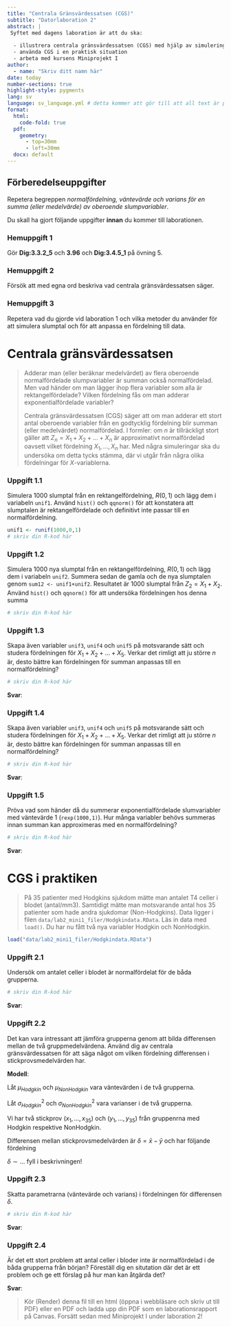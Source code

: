 ```yaml
---
title: "Centrala Gränsvärdessatsen (CGS)"
subtitle: "Datorlaboration 2"
abstract: |
 Syftet med dagens laboration är att du ska:
   
  - illustrera centrala gränsvärdessatsen (CGS) med hjälp av simulering
  - använda CGS i en praktisk situation
  - arbeta med kursens Miniprojekt I
author: 
  - name: "Skriv ditt namn här"
date: today
number-sections: true
highlight-style: pygments
lang: sv
language: sv_language.yml # detta kommer att gör till att all text är på Svenska
format: 
  html:
    code-fold: true
  pdf: 
    geometry: 
      - top=30mm
      - left=30mm
  docx: default
---
```


## Förberedelseuppgifter {.unnumbered}

Repetera begreppen *normalfördelning, väntevärde och varians för en summa (eller   medelvärde) av oberoende slumpvariabler*. 

Du skall ha gjort följande uppgifter **innan** du kommer till laborationen.

:::{.callout-warning icon=false}
### Hemuppgift 1
Gör **Dig:3.3.2\_5** och **3.96** och **Dig:3.4.5\_1** på övning 5.
:::

:::{.callout-warning icon=false}
### Hemuppgift 2
Försök att med egna ord beskriva vad centrala gränsvärdessatsen säger.
:::

:::{.callout-warning icon=false}
### Hemuppgift 3
Repetera vad du gjorde vid laboration 1 och vilka metoder du använder för att simulera slumptal och för att anpassa en fördelning till data. 
:::


# Centrala gränsvärdessatsen

> Adderar man (eller beräknar medelvärdet) av flera oberoende normalfördelade slumpvariabler är summan också normalfördelad. Men vad händer om man lägger ihop flera variabler som alla är rektangelfördelade? Vilken fördelning fås om man adderar exponentialfördelade variabler?
>
> Centrala gränsvärdessatsen (CGS) säger att om man adderar ett stort antal oberoende variabler från en godtycklig fördelning blir summan (eller medelvärdet) normalfördelad. I formler: om $n$ är tillräckligt stort gäller att $Z_n = X_1 + X_2 + \ldots + X_n$ är approximativt normalfördelad oavsett vilket fördelning $X_1, \ldots, X_n$ har. Med några simuleringar ska du undersöka om detta tycks stämma, där vi utgår från några olika fördelningar för $X$-variablerna.

:::{.callout-note icon=false}
### Uppgift 1.1
Simulera 1000 slumptal från en rektangelfördelning, $R(0, 1)$ och lägg dem i variabeln `unif1`. Använd `hist()` och `qqnorm()` för att konstatera att slumptalen är rektangelfördelade och definitivt inte passar till en normalfördelning.
:::

```r
unif1 <- runif(1000,0,1)
# skriv din R-kod här
```

<!-- ta bort detta och skriv dina slutsatser i enkel text -->

:::{.callout-note icon=false}
### Uppgift 1.2
Simulera 1000 nya slumptal från en rektangelfördelning, $R(0, 1)$ och lägg dem i variabeln `unif2`. Summera sedan de gamla och de nya slumptalen genom `sum12 <- unif1+unif2`. Resultatet är 1000 slumptal från $Z_2 = X_1 + X_2$. Använd `hist()` och `qqnorm()` för att undersöka fördelningen hos denna summa
:::

```r
# skriv din R-kod här
```

<!-- ta bort detta och skriv dina slutsatser i enkel text -->

:::{.callout-note icon=false}
### Uppgift 1.3
Skapa även variabler `unif3`, `unif4` och `unif5` på motsvarande sätt och studera fördelningen för $X_1+X_2+\ldots+X_5$.  Verkar det rimligt att ju större $n$ är, desto bättre kan fördelningen för summan anpassas till en normalfördelning?
:::

```r
# skriv din R-kod här
```

**Svar**: <!-- ta bort detta och skriv dina slutsatser i enkel text -->

:::{.callout-note icon=false}
### Uppgift 1.4
Skapa även variabler `unif3`, `unif4` och `unif5` på motsvarande sätt och studera fördelningen för $X_1+X_2+\ldots+X_5$.  Verkar det rimligt att ju större $n$ är, desto bättre kan fördelningen för summan anpassas till en normalfördelning?
:::

```r
# skriv din R-kod här
```

**Svar**: <!-- ta bort detta och skriv dina slutsatser i enkel text -->

:::{.callout-note icon=false}
### Uppgift 1.5
Pröva vad som händer då du summerar exponentialfördelade slumvariabler med väntevärde 1 (`rexp(1000,1)`).  Hur många variabler behövs summeras innan summan kan approximeras med en normalfördelning?
:::

```r
# skriv din R-kod här
```

**Svar**: <!-- ta bort detta och skriv dina slutsatser i enkel text -->

# CGS i praktiken

> På 35 patienter med Hodgkins sjukdom mätte man antalet T4 celler i blodet (antal/mm3). Samtidigt mätte man motsvarande antal hos 35 patienter som hade andra sjukdomar (Non-Hodgkins). Data ligger i filen `data/lab2_mini1_filer/Hodgkindata.RData`. Läs in data med `load()`. Du har nu fått två nya variabler Hodgkin och NonHodgkin.

```r
load("data/lab2_mini1_filer/Hodgkindata.RData")
```

:::{.callout-note icon=false}
### Uppgift 2.1
Undersök om antalet celler i blodet är normalfördelat för de båda grupperna.
:::

```r
# skriv din R-kod här
```

**Svar**: <!-- ta bort detta och skriv dina slutsatser i enkel text -->

:::{.callout-note icon=false}
### Uppgift 2.2
Det kan vara intressant att jämföra grupperna genom att bilda differensen mellan de två gruppmedelvärdena. Använd dig av centrala gränsvärdessatsen för att säga något om vilken fördelning differensen i stickprovsmedelvärden har.
::: 

**Modell**: 

Låt $\mu_{Hodgkin}$ och $\mu_{NonHodgkin}$ vara väntevärden i de två grupperna.

Låt $\sigma^2_{Hodgkin}$ och $\sigma^2_{NonHodgkin}$ vara varianser i de två grupperna. 

Vi har två stickprov $(x_1,...,x_{35})$ och $(y_1,...,y_{35})$ från gruppenrna med Hodgkin respektive NonHodgkin. 

Differensen mellan stickprovsmedelvärden är $\delta = \bar{x}- \bar{y}$ och har följande fördelning 

$\delta \sim ...$ fyll i beskrivningen!


:::{.callout-note icon=false}
### Uppgift 2.3
Skatta parametrarna (väntevärde och varians) i fördelningen för differensen $\delta$. 
:::

```r
# skriv din R-kod här
```

**Svar**: <!-- ta bort detta och skriv dina slutsatser i enkel text -->

:::{.callout-note icon=false}
### Uppgift 2.4
Är det ett stort problem att antal celler i bloder inte är normalfördelad i de båda grupperna från början? Föreställ dig en situtation där det är ett problem och ge ett förslag på hur man kan åtgärda det?
:::

**Svar**: <!-- ta bort detta och skriv dina slutsatser i enkel text -->

> Kör (Render) denna fil till en html (öppna i webbläsare och skriv ut till PDF) eller en PDF och ladda upp din PDF som en laborationsrapport på Canvas. Forsätt sedan med Miniprojekt I under laboration 2!
